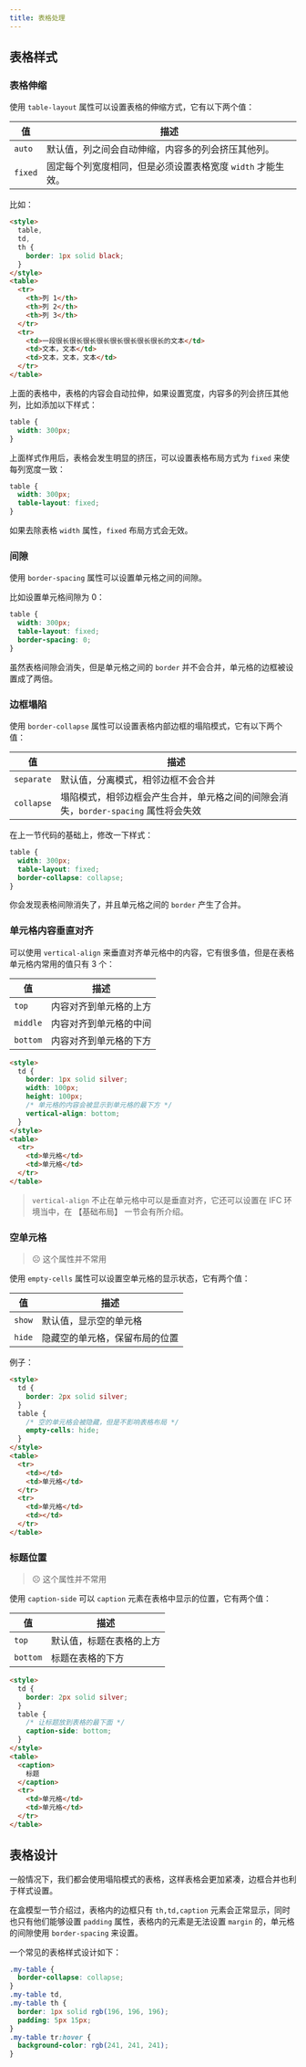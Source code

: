 ---
title: 表格处理
---

## 表格样式

### 表格伸缩

使用 `table-layout` 属性可以设置表格的伸缩方式，它有以下两个值：

| 值      | 描述                                                        |
| ------- | ----------------------------------------------------------- |
| `auto`  | 默认值，列之间会自动伸缩，内容多的列会挤压其他列。          |
| `fixed` | 固定每个列宽度相同，但是必须设置表格宽度 `width` 才能生效。 |

比如：

```html
<style>
  table,
  td,
  th {
    border: 1px solid black;
  }
</style>
<table>
  <tr>
    <th>列 1</th>
    <th>列 2</th>
    <th>列 3</th>
  </tr>
  <tr>
    <td>一段很长很长很长很长很长很长很长很长的文本</td>
    <td>文本，文本</td>
    <td>文本，文本，文本</td>
  </tr>
</table>
```

上面的表格中，表格的内容会自动拉伸，如果设置宽度，内容多的列会挤压其他列，比如添加以下样式：

```css
table {
  width: 300px;
}
```

上面样式作用后，表格会发生明显的挤压，可以设置表格布局方式为 `fixed` 来使每列宽度一致：

```css
table {
  width: 300px;
  table-layout: fixed;
}
```

如果去除表格 `width` 属性，`fixed` 布局方式会无效。

### 间隙

使用 `border-spacing` 属性可以设置单元格之间的间隙。

比如设置单元格间隙为 0：

```css
table {
  width: 300px;
  table-layout: fixed;
  border-spacing: 0;
}
```

虽然表格间隙会消失，但是单元格之间的 `border` 并不会合并，单元格的边框被设置成了两倍。

### 边框塌陷

使用 `border-collapse` 属性可以设置表格内部边框的塌陷模式，它有以下两个值：

| 值         | 描述                                                                                |
| ---------- | ----------------------------------------------------------------------------------- |
| `separate` | 默认值，分离模式，相邻边框不会合并                                                  |
| `collapse` | 塌陷模式，相邻边框会产生合并，单元格之间的间隙会消失，`border-spacing` 属性将会失效 |

在上一节代码的基础上，修改一下样式：

```css
table {
  width: 300px;
  table-layout: fixed;
  border-collapse: collapse;
}
```

你会发现表格间隙消失了，并且单元格之间的 `border` 产生了合并。

### 单元格内容垂直对齐

可以使用 `vertical-align` 来垂直对齐单元格中的内容，它有很多值，但是在表格单元格内常用的值只有 3 个：

| 值       | 描述                   |
| -------- | ---------------------- |
| `top`    | 内容对齐到单元格的上方 |
| `middle` | 内容对齐到单元格的中间 |
| `bottom` | 内容对齐到单元格的下方 |

```html
<style>
  td {
    border: 1px solid silver;
    width: 100px;
    height: 100px;
    /* 单元格的内容会被显示到单元格的最下方 */
    vertical-align: bottom;
  }
</style>
<table>
  <tr>
    <td>单元格</td>
    <td>单元格</td>
  </tr>
</table>
```

> `vertical-align` 不止在单元格中可以是垂直对齐，它还可以设置在 IFC 环境当中，在 【基础布局】 一节会有所介绍。

### 空单元格

> ☹ 这个属性并不常用

使用 `empty-cells` 属性可以设置空单元格的显示状态，它有两个值：

| 值     | 描述                           |
| ------ | ------------------------------ |
| `show` | 默认值，显示空的单元格         |
| `hide` | 隐藏空的单元格，保留布局的位置 |

例子：

```html
<style>
  td {
    border: 2px solid silver;
  }
  table {
    /* 空的单元格会被隐藏，但是不影响表格布局 */
    empty-cells: hide;
  }
</style>
<table>
  <tr>
    <td></td>
    <td>单元格</td>
  </tr>
  <tr>
    <td>单元格</td>
    <td></td>
  </tr>
</table>
```

### 标题位置

> ☹ 这个属性并不常用

使用 `caption-side` 可以 `caption` 元素在表格中显示的位置，它有两个值：

| 值       | 描述                     |
| -------- | ------------------------ |
| `top`    | 默认值，标题在表格的上方 |
| `bottom` | 标题在表格的下方         |

```html
<style>
  td {
    border: 2px solid silver;
  }
  table {
    /* 让标题放到表格的最下面 */
    caption-side: bottom;
  }
</style>
<table>
  <caption>
    标题
  </caption>
  <tr>
    <td>单元格</td>
    <td>单元格</td>
  </tr>
</table>
```

## 表格设计

一般情况下，我们都会使用塌陷模式的表格，这样表格会更加紧凑，边框合并也利于样式设置。

在盒模型一节介绍过，表格内的边框只有 `th,td,caption` 元素会正常显示，同时也只有他们能够设置 `padding` 属性，表格内的元素是无法设置 `margin` 的，单元格的间隙使用 `border-spacing` 来设置。

一个常见的表格样式设计如下：

```css
.my-table {
  border-collapse: collapse;
}
.my-table td,
.my-table th {
  border: 1px solid rgb(196, 196, 196);
  padding: 5px 15px;
}
.my-table tr:hover {
  background-color: rgb(241, 241, 241);
}
```
